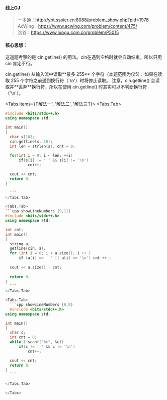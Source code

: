 #### 线上OJ  
> 一本通：http://ybt.ssoier.cn:8088/problem_show.php?pid=1978  
AcWing：https://www.acwing.com/problem/content/475/  
洛谷：https://www.luogu.com.cn/problem/P5015  

#### 核心思想：  
这道题考察的是 cin.getline() 的用法。cin在遇到空格时就会自动结束，所以只用 cin 肯定不行。


<Callout type="default">
cin.getline() 从输入流中读取**最多 255** 个字符（本题范围为仅5），如果在读取 255 个字符之前遇到换行符（'\n'）时将停止读取。  
注意，cin.getline() 会读取并**丢弃**换行符，所以在使用 cin.getline() 时其实可以不判断换行符（'\n'）。
</Callout>

<Tabs items={['解法一', '解法二', '解法三']}>
  <Tabs.Tab> 
  ```cpp showLineNumbers {7,11}
  #include <bits/stdc++.h>
using namespace std;

int main()
{
    char s[10];
    cin.getline(s, 10);
    int len = strlen(s), cnt = 0;
    
    for(int i = 0; i < len; ++i)
        if(s[i] != ' ' && s[i] != '\n')
            cnt++;

    cout << cnt;
    return 0;
}

    ```
  </Tabs.Tab>  

  <Tabs.Tab> 
  ```cpp showLineNumbers {9,11}
  #include <bits/stdc++.h>
using namespace std;

int cnt;
int main()
{
    string a;
    getline(cin, a);
    for (int i = 0; i < a.size(); i ++ )
    	if (a[i] == ' ' || a[i] == '\n') cnt ++ ;
	
	cout << a.size() - cnt;
	
	return 0;
}
    ```
  </Tabs.Tab>

  <Tabs.Tab> 
    ```cpp showLineNumbers {8,9}
    #include <bits/stdc++.h>
using namespace std;

int main()
{
    char c; 
	int cnt = 0;    
	while (~scanf("%c", &c))
		if(c != ' ' && c != '\n')
			cnt++;

    cout << cnt;
    return 0;
}
    ```
  
  </Tabs.Tab>

</Tabs>